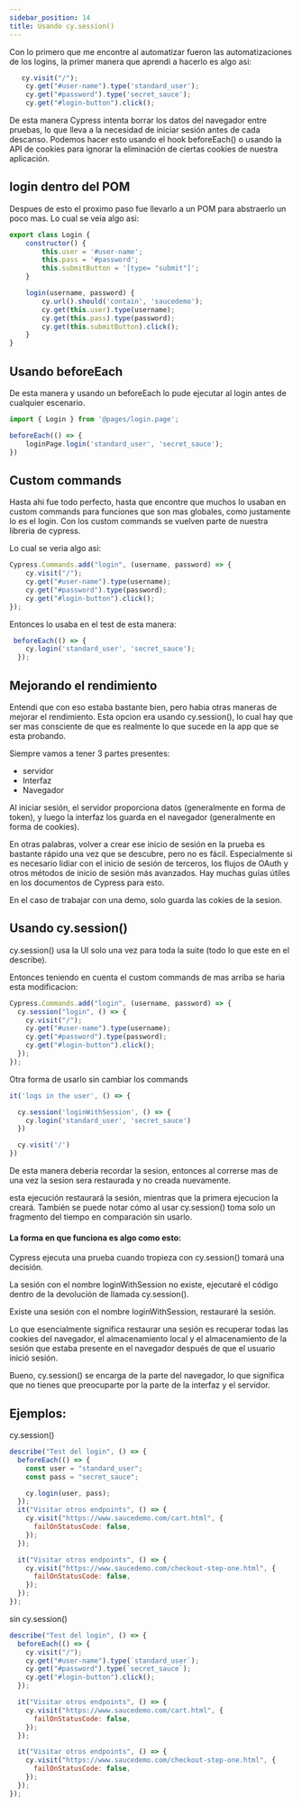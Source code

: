```yaml
---
sidebar_position: 14
title: Usando cy.session()
---
```

<icon icon="fa-brands fa-github" size="lg" />

Con lo primero que me encontre al automatizar fueron las automatizaciones de los logins, la primer manera que aprendi a hacerlo es algo asi:

```jsx title="https://www.saucedemo.com/"
   cy.visit("/");
    cy.get("#user-name").type('standard_user');
    cy.get("#password").type('secret_sauce');
    cy.get("#login-button").click();
```

De esta manera Cypress intenta borrar los datos del navegador entre pruebas, lo que lleva a la necesidad de iniciar sesión antes de cada descanso. Podemos hacer esto usando el hook beforeEach() o usando la API de cookies para ignorar la eliminación de ciertas cookies de nuestra aplicación.

## login dentro del POM
Despues de esto el proximo paso fue llevarlo a un POM para abstraerlo un poco mas. Lo cual se veia algo asi:

```jsx
export class Login {
	constructor() {
		this.user = '#user-name';
		this.pass = '#password';
		this.submitButton = '[type= "submit"]';
	}

	login(username, password) {
		cy.url().should('contain', 'saucedemo');
		cy.get(this.user).type(username);
		cy.get(this.pass).type(password);
		cy.get(this.submitButton).click();
	}
}
```

## Usando beforeEach
De esta manera y usando un beforeEach lo pude ejecutar al login antes de cualquier escenario. 
```jsx
import { Login } from '@pages/login.page';

beforeEach(() => {
    loginPage.login('standard_user', 'secret_sauce');
})
```

## Custom commands
Hasta ahi fue todo perfecto, hasta que encontre que muchos lo usaban en custom commands para funciones que son mas globales, como justamente lo es el login. Con los custom commands se vuelven parte de nuestra libreria de cypress. 

Lo cual se veria algo asi:

```jsx title="cypress/support/commands.js"
Cypress.Commands.add("login", (username, password) => {
    cy.visit("/");
    cy.get("#user-name").type(username);
    cy.get("#password").type(password);
    cy.get("#login-button").click();
});
```

Entonces lo usaba en el test de esta manera:
```jsx title="cypress/e2e/login.cy.js"
 beforeEach(() => {
    cy.login('standard_user', 'secret_sauce');
  });
```

## Mejorando el rendimiento
Entendi que con eso estaba bastante bien, pero habia otras maneras de mejorar el rendimiento. Esta opcion era usando cy.session(), lo cual hay que ser mas consciente de que es realmente lo que sucede en la app que se esta probando. 

Siempre vamos a tener 3 partes presentes:
- servidor
- Interfaz
- Navegador

Al iniciar sesión, el servidor proporciona datos (generalmente en forma de token), y luego la interfaz los guarda en el navegador (generalmente en forma de cookies). 

En otras palabras, volver a crear ese inicio de sesión en la prueba es bastante rápido una vez que se descubre, pero no es fácil. Especialmente si es necesario lidiar con el inicio de sesión de terceros, los flujos de OAuth y otros métodos de inicio de sesión más avanzados. Hay muchas guías útiles en los documentos de Cypress para esto.

En el caso de trabajar con una demo, solo guarda las cokies de la sesion.

## Usando cy.session()
cy.session() usa la UI solo una vez para toda la suite (todo lo que este en el describe).

Entonces teniendo en cuenta el custom commands de mas arriba se haria esta modificacion:
```jsx title="cypress/support/commands.js"
Cypress.Commands.add("login", (username, password) => {
  cy.session("login", () => {
    cy.visit("/");
    cy.get("#user-name").type(username);
    cy.get("#password").type(password);
    cy.get("#login-button").click();
  });
});
```
Otra forma de usarlo sin cambiar los commands
```jsx title="cypress/e2e/login.cy.js"
it('logs in the user', () => {

  cy.session('loginWithSession', () => {
    cy.login('standard_user', 'secret_sauce')
  })

  cy.visit('/')
})

```
De esta manera deberia recordar la sesion, entonces al correrse mas de una vez la sesion sera restaurada y no creada nuevamente. 


esta ejecución restaurará la sesión, mientras que la primera ejecucion la creará. También se puede notar cómo al usar cy.session() toma solo un fragmento del tiempo en comparación sin usarlo. 

#### La forma en que funciona es algo como esto:
Cypress ejecuta una prueba
cuando tropieza con cy.session() tomará una decisión.

La sesión con el nombre loginWithSession no existe, ejecutaré el código dentro de la devolución de llamada cy.session().

Existe una sesión con el nombre loginWithSession, restauraré la sesión.

Lo que esencialmente significa restaurar una sesión es recuperar todas las cookies del navegador, el almacenamiento local y el almacenamiento de la sesión que estaba presente en el navegador después de que el usuario inició sesión.

Bueno, cy.session() se encarga de la parte del navegador, lo que significa que no tienes que preocuparte por la parte de la interfaz y el servidor.

## Ejemplos:

cy.session() 
```jsx                                                
describe("Test del login", () => {
  beforeEach(() => {
    const user = "standard_user";
    const pass = "secret_sauce";

    cy.login(user, pass);
  });
  it("Visitar otros endpoints", () => {
    cy.visit("https://www.saucedemo.com/cart.html", {
      failOnStatusCode: false,
    });
  });

  it("Visitar otros endpoints", () => {
    cy.visit("https://www.saucedemo.com/checkout-step-one.html", {
      failOnStatusCode: false,
    });
  });
});
```

sin cy.session()
```jsx
describe("Test del login", () => {
  beforeEach(() => {
    cy.visit("/");
    cy.get("#user-name").type(`standard_user`);
    cy.get("#password").type(`secret_sauce`);
    cy.get("#login-button").click();
  });

  it("Visitar otros endpoints", () => {
    cy.visit("https://www.saucedemo.com/cart.html", {
      failOnStatusCode: false,
    });
  });

  it("Visitar otros endpoints", () => {
    cy.visit("https://www.saucedemo.com/checkout-step-one.html", {
      failOnStatusCode: false,
    });
  });
});
```